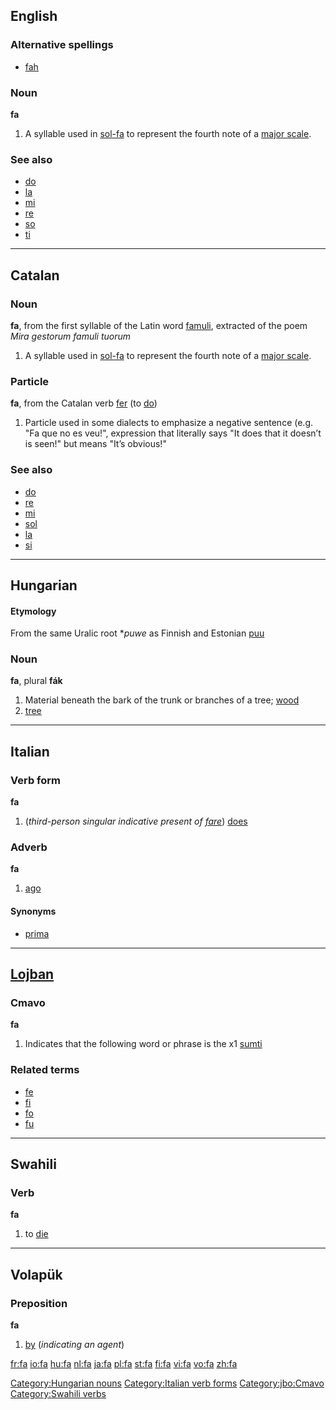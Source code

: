 {{see|fá|fä|få}}
==English==

===Alternative spellings===
*[[fah]]

===Noun===
'''fa'''

# {{music}} A syllable used in [[sol-fa]] to represent the fourth note of a [[major scale]].

===See also===
*[[do]]
*[[la]]
*[[mi]]
*[[re]]
*[[so]]
*[[ti]]

----

==Catalan==

===Noun===
'''fa''', from the first syllable of the Latin word [[famuli]], extracted of the poem ''Mira gestorum famuli tuorum''

# {{music}} A syllable used in [[sol-fa]] to represent the fourth note of a [[major scale]].

===Particle===
'''fa''', from the Catalan verb [[fer]] (to [[do]])

# Particle used in some dialects to emphasize a negative sentence (e.g. "Fa que no es veu!", expression that literally says "It does that it doesn’t is seen!" but means "It’s obvious!"

===See also===
*[[do]]
*[[re]]
*[[mi]]
*[[sol]]
*[[la]]
*[[si]]

----

==Hungarian==

====Etymology====
From the same Uralic root *''puwe'' as Finnish and Estonian [[puu]]

===Noun===
'''fa''', plural '''fák'''

# Material beneath the bark of the trunk or branches of a tree; [[wood]]
# [[tree]]

[[Category:Hungarian nouns]]

----

==Italian==

===Verb form===
'''fa'''

# (''third-person singular indicative present of [[fare]]'') [[does]]
[[Category:Italian verb forms]]

===Adverb===
'''fa'''

# [[ago]]

====Synonyms====
*[[prima]]

----

==[[Lojban]]==

===Cmavo===
'''fa'''

# Indicates that the following word or phrase is the x1 [[sumti]]

===Related terms===
*[[fe]]
*[[fi]]
*[[fo]]
*[[fu]]

[[Category:jbo:Cmavo]]

----

==Swahili==

===Verb===
'''fa'''

# to [[die]]

[[Category:Swahili verbs]]

----

==Volapük==

===Preposition===
'''fa'''
# [[by]] (''indicating an agent'')

[[fr:fa]]
[[io:fa]]
[[hu:fa]]
[[nl:fa]]
[[ja:fa]]
[[pl:fa]]
[[st:fa]]
[[fi:fa]]
[[vi:fa]]
[[vo:fa]]
[[zh:fa]]